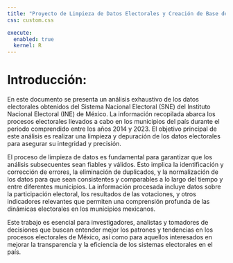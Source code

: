 ```yaml
---
title: "Proyecto de Limpieza de Datos Electorales y Creación de Base de Datos"
css: custom.css

execute:
  enabled: true
  kernel: R
---
```


# Introducción: {.fade-in}

En este documento se presenta un análisis exhaustivo de los datos electorales obtenidos del Sistema Nacional Electoral (SNE) del Instituto Nacional Electoral (INE) de México. La información recopilada abarca los procesos electorales llevados a cabo en los municipios del país durante el periodo comprendido entre los años 2014 y 2023. El objetivo principal de este análisis es realizar una limpieza y depuración de los datos electorales para asegurar su integridad y precisión.

El proceso de limpieza de datos es fundamental para garantizar que los análisis subsecuentes sean fiables y válidos. Esto implica la identificación y corrección de errores, la eliminación de duplicados, y la normalización de los datos para que sean consistentes y comparables a lo largo del tiempo y entre diferentes municipios. La información procesada incluye datos sobre la participación electoral, los resultados de las votaciones, y otros indicadores relevantes que permiten una comprensión profunda de las dinámicas electorales en los municipios mexicanos.

Este trabajo es esencial para investigadores, analistas y tomadores de decisiones que buscan entender mejor los patrones y tendencias en los procesos electorales de México, así como para aquellos interesados en mejorar la transparencia y la eficiencia de los sistemas electorales en el país.
